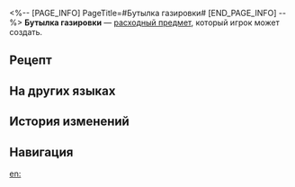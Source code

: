 <%-- [PAGE_INFO]
PageTitle=#Бутылка газировки#
[END_PAGE_INFO] --%>
{{Расходный предмет Инфобокс
|id          = 401008
|Изображения = Предмет Бутылка газировки.png
|Тип         = Расходные предметы защиты
|Редкость    = 2
|Эффект      = Повышает макс. НР всех союзников на 10% плюс 210 НР в следующем бою.
|Описание    = Проверенный временем рецепт, имеющий решающее значение для благополучия современного общества.<br />В одном глотке вы получаете радость, сахара, жиры и оптимистичный взгляд в будущее.
|Рецепт      = {{cx|Отсутствует источник}}
|Источник1   = [[Универсальная машина для синтеза]]
|Источник2   = [[Торговый автомат]]
|Источник3   = 
}}
{{Описание|''«Всю жизнь я собирал Похвалу высокой морали, чтобы сегодня в магазине хорошенько встряхнуть все бутылки с газировкой».''}}
'''Бутылка газировки''' — [[расходный предмет]], который игрок может создать.

==Рецепт==
{{Рецепт
|Тип                   = Синтез
|Группа                = Расходные предметы
|Газообразная жидкость = 2
|Твёрдая вода          = 3
|Мнимые частицы        = 1
|Сортировка            = Газообразная жидкость;Твёрдая вода;Мнимые частицы
}}

==На других языках==
{{На других языках
|en   = Bottled Soda
|zhs  = 罐装快乐水
|zht  = 罐裝快樂水
|ja   = 缶入りカコカーラ
|ko   = 해피 워터
|es   = Refresco embotellado
|fr   = Bouteille de soda
|ru   = Бутылка газировки
|th   = Bottled Soda
|vi   = Nước Vui Vẻ Đóng Hộp
|de   = Dosenlimo
|id   = Bottled Soda
|pt   = Garrafa de Refrigerante
}}

==История изменений==
{{История изменений|3.5}}

==Навигация==
{{Расходные предметы Навбокс}}

[[en:]]
